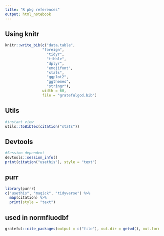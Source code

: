 ```yaml
---
title: "R pkg references"
output: html_notebook
---
```


## Using knitr
```r
knitr::write_bib(c("data.table", 
                 "foreign", 
                   "tidyr", 
                   "tibble", 
                   "dplyr", 
                   "emojifont",
                   "stats", 
                   "ggplot2", 
                   "ggthemes", 
                   "stringr"), 
                 width = 60, 
                 file = "gratefulgod.bib")

```

## Utils
```r
#instant view
utils::toBibtex(citation("stats"))
```

## Devtools
```r
#Session dependent
devtools::session_info()
print(citation("usethis"), style = "text")
```
## purr
```r
library(purrr)
c("usethis", "magick", "tidyverse") %>%
  map(citation) %>%
  print(style = "text")
```
## used in normfluodbf
```r
grateful::cite_packages(output = c("file"), out.dir = getwd(), out.format = c("md"), pkgs = c("data.table","tidyr","foreign"))
```


